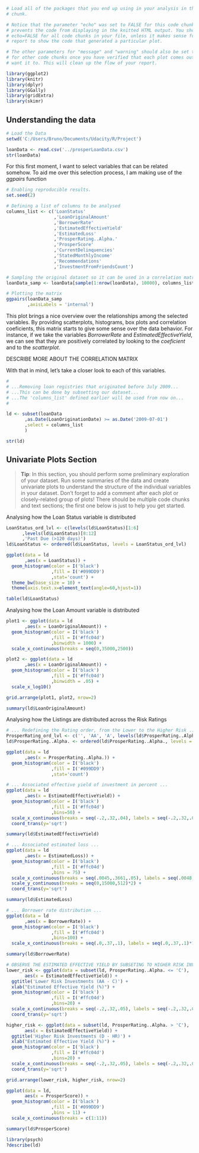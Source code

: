 ```r
# Load all of the packages that you end up using in your analysis in this code
# chunk.

# Notice that the parameter "echo" was set to FALSE for this code chunk. This
# prevents the code from displaying in the knitted HTML output. You should set
# echo=FALSE for all code chunks in your file, unless it makes sense for your
# report to show the code that generated a particular plot.

# The other parameters for "message" and "warning" should also be set to FALSE
# for other code chunks once you have verified that each plot comes out as you
# want it to. This will clean up the flow of your report.

library(ggplot2)
library(knitr)
library(dplyr)
library(GGally)
library(gridExtra)
library(skimr)
```

## Understanding the data
```r
# Load the Data
setwd('C:/Users/Bruno/Documents/Udacity/R/Project')

loanData <- read.csv('../prosperLoanData.csv')
str(loanData)
```

For this first moment, I want to select variables that can be related somehow.
To aid me over this selection process, I am making use of the *ggpairs* function

```r
# Enabling reproducible results.
set.seed(2)

# Defining a list of columns to be analysed
columns_list <- c('LoanStatus'
                  ,'LoanOriginalAmount'
                  ,'BorrowerRate'
                  ,'EstimatedEffectiveYield'
                  ,'EstimatedLoss'
                  ,'ProsperRating..Alpha.'
                  ,'ProsperScore'
                  ,'CurrentDelinquencies'
                  ,'StatedMonthlyIncome'
                  ,'Recommendations'
                  ,'InvestmentFromFriendsCount')

# Sampling the original dataset so it can be used in a correlation matrix
loanData_samp <- loanData[sample(1:nrow(loanData), 10000), columns_list]

# Plotting the matrix
ggpairs(loanData_samp
        ,axisLabels = 'internal')
```

This plot brings a nice overview over the relationships among the selected variables. By providing scatterplots, histograms, box plots and correlation coeficients, this matrix starts to give some sense over the data behavior. For instance, if we take the variables _BorrowerRate_ and _EstimatedEffectiveYield_, we can see that they are positively correlated by looking to the _coeficient_ and to the _scatterplot_.

DESCRIBE MORE ABOUT THE CORRELATION MATRIX

With that in mind, let's take a closer look to each of this variables.

```r
#
# ...Removing loan registries that originated before July 2009...
# ...This can be done by subsetting our dataset...
# ...The 'columns_list' defined earlier will be used from now on...
#

ld <- subset(loanData
       ,as.Date(LoanOriginationDate) >= as.Date('2009-07-01')
       ,select = columns_list
       )

str(ld)
```

## Univariate Plots Section

> **Tip**: In this section, you should perform some preliminary exploration of
your dataset. Run some summaries of the data and create univariate plots to
understand the structure of the individual variables in your dataset. Don't
forget to add a comment after each plot or closely-related group of plots!
There should be multiple code chunks and text sections; the first one below is
just to help you get started.

Analysing how the Loan Status variable is distributed
```r
LoanStatus_ord_lvl <- c(levels(ld$LoanStatus)[1:6]
      ,levels(ld$LoanStatus)[8:12]
      ,'Past Due (>120 days)')
ld$LoanStatus <- ordered(ld$LoanStatus, levels = LoanStatus_ord_lvl)

ggplot(data = ld
       ,aes(x = LoanStatus)) +
  geom_histogram(color = I('black')
                 ,fill = I('#099DD9')
                 ,stat='count') +
  theme_bw(base_size = 10) +
  theme(axis.text.x=element_text(angle=60,hjust=1))

table(ld$LoanStatus)
```

Analysing how the Loan Amount variable is distributed
```r
plot1 <- ggplot(data = ld
       ,aes(x = LoanOriginalAmount)) +
  geom_histogram(color = I('black')
                 ,fill = I('#ffc04d')
                 ,binwidth = 1000) +
  scale_x_continuous(breaks = seq(0,35000,2500))

plot2 <- ggplot(data = ld
       ,aes(x = LoanOriginalAmount)) +
  geom_histogram(color = I('black')
                 ,fill = I('#ffc04d')
                 ,binwidth = .05) +
  scale_x_log10()

grid.arrange(plot1, plot2, nrow=2)

summary(ld$LoanOriginalAmount)
```

Analysing how the Listings are distributed across the Risk Ratings
```r
# ... Redefining the Rating order, from the Lower to the Higher Risk ...
ProsperRating_ord_lvl <- c('', 'AA', 'A', levels(ld$ProsperRating..Alpha.)[4:8])
ld$ProsperRating..Alpha. <- ordered(ld$ProsperRating..Alpha., levels = ProsperRating_ord_lvl)

ggplot(data = ld
       ,aes(x = ProsperRating..Alpha.)) +
  geom_histogram(color = I('black')
                 ,fill = I('#099DD9')
                 ,stat='count')

# ... Associated effective yield of investment in percent ...
ggplot(data = ld
       ,aes(x = EstimatedEffectiveYield)) +
  geom_histogram(color = I('black')
                 ,fill = I('#ffc04d')
                 ,bins=50) +
  scale_x_continuous(breaks = seq(-.2,.32,.04), labels = seq(-.2,.32,.04)*100) +
  coord_trans(y='sqrt')

summary(ld$EstimatedEffectiveYield)

# ... Associated estimated loss ...
ggplot(data = ld
       ,aes(x = EstimatedLoss)) +
  geom_histogram(color = I('black')
                 ,fill = I('#ffc04d')
                 ,bins = 75) +
  scale_x_continuous(breaks = seq(.0045,.3661,.05), labels = seq(.0048,.3661,.05)*100) +
  scale_y_continuous(breaks = seq(0,15000,512)*2) +
  coord_trans(y='sqrt')

summary(ld$EstimatedLoss)

# ... Borrower rate distribution ...
ggplot(data = ld
       ,aes(x = BorrowerRate)) +
  geom_histogram(color = I('black')
                 ,fill = I('#ffc04d')
                 ,bins=100) +
  scale_x_continuous(breaks = seq(.0,.37,.1), labels = seq(.0,.37,.1)*100)

summary(ld$BorrowerRate)
```

```r
# OBSERVE THE ESTIMATED EFFECTIVE YIELD BY SUBSETING TO HIGHER RISK INVESTMENTS AND LOWER RISK
lower_risk <- ggplot(data = subset(ld, ProsperRating..Alpha. <= 'C'),
       aes(x = EstimatedEffectiveYield)) +
  ggtitle('Lower Risk Investments (AA - C)') +
  xlab("Estimated Effective Yield (%)") +
  geom_histogram(color = I('black')
                 ,fill = I('#ffc04d')
                 ,bins=20) +
  scale_x_continuous(breaks = seq(-.2,.32,.05), labels = seq(-.2,.32,.05)*100) +
  coord_trans(y='sqrt')

higher_risk <- ggplot(data = subset(ld, ProsperRating..Alpha. > 'C'),
       aes(x = EstimatedEffectiveYield)) +
  ggtitle('Higher Risk Investments (D - HR)') +
  xlab("Estimated Effective Yield (%)") +
  geom_histogram(color = I('black')
                 ,fill = I('#ffc04d')
                 ,bins=20) +
  scale_x_continuous(breaks = seq(-.2,.32,.05), labels = seq(-.2,.32,.05)*100) +
  coord_trans(y='sqrt')

grid.arrange(lower_risk, higher_risk, nrow=2)
```

```r
ggplot(data = ld,
       aes(x = ProsperScore)) +
  geom_histogram(color = I('black')
                 ,fill = I('#099DD9')
                 ,bins = 11) +
  scale_x_continuous(breaks = c(1:11))

summary(ld$ProsperScore)
```


```r
library(psych)
?describe(ld)
```
